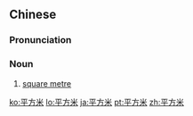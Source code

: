 ==Chinese==
{{zh-forms|type=21}}

===Pronunciation===
{{zh-pron
|m=píngfāngmǐ
|c=ping4 fong1 mai5,ping4 fong1 mai5-1
|cat=n
}}

===Noun===
{{zh-noun}}

# [[square metre]]

[[ko:平方米]]
[[lo:平方米]]
[[ja:平方米]]
[[pt:平方米]]
[[zh:平方米]]